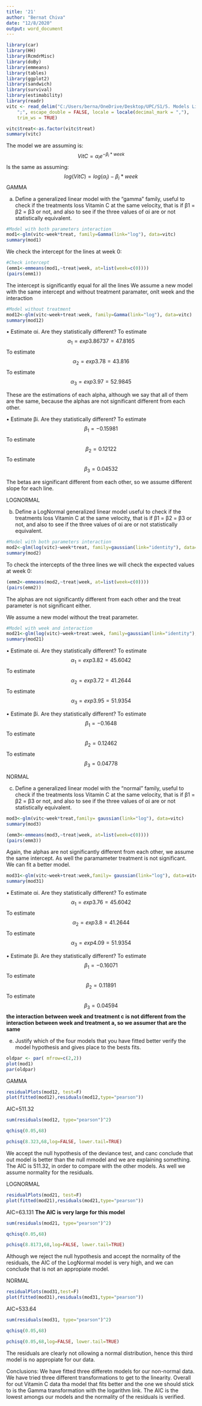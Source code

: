 ---
title: '21'
author: "Bernat Chiva"
date: "12/8/2020"
output: word_document
---
```{r}
library(car)
library(HH)
library(RcmdrMisc)
library(doBy)
library(emmeans)
library(tables)
library(ggplot2)
library(sandwich)
library(survival)
library(estimability)
library(readr)
vitc <- read_delim("C:/Users/berna/OneDrive/Desktop/UPC/S1/5. Models Lineals/datasets/vitc.csv", 
    ";", escape_double = FALSE, locale = locale(decimal_mark = ","), 
    trim_ws = TRUE)
```
```{r}
vitc$treat<-as.factor(vitc$treat)
summary(vitc)
```
The model we are assuming is:
$$VitC=\alpha_ie^{-\beta_i*week}$$
Is the same as assuming:
$$log(VitC)=log(\alpha_i)-\beta_i*week$$
GAMMA

a) Define a generalized linear model with the “gamma” family, useful to check if the treatments loss Vitamin C at the same velocity, that is if β1 = β2 = β3 or not, and also to see if the three values of αi are or not statistically equivalent.
```{r}
#Model with both parameters interaction
mod1<-glm(vitc~week*treat, family=Gamma(link="log"), data=vitc)
summary(mod1)
```
We check the intercept for the lines at week 0:
```{r}
#Check intercept
(emm1<-emmeans(mod1,~treat|week, at=list(week=c(0))))
(pairs(emm1))
```
The intercept is significantly equal for all the lines
We assume a new model with the same intercept and without treatment paramater, onlt week and the interaction
```{r}
#Model without treatment
mod12<-glm(vitc~week+treat:week, family=Gamma(link="log"), data=vitc)
summary(mod12)
```

• Estimate αi. Are they statistically different?
To estimate $$\alpha_1=exp{3.86737}=47.8165$$
To estimate $$\alpha_2=exp{3.78}=43.816$$
To estimate $$\alpha_3=exp{3.97}=52.9845$$

These are the estimations of each alpha, although we say that all of them are the same, because the alphas are not significant different from each other.

• Estimate βi. Are they statistically different?
To estimate $$\beta_1=-0.15981$$
To estimate $$\beta_2=0.12122$$
To estimate $$\beta_3=0.04532$$

The betas are significant different from each other, so we assume different slope for each line.

LOGNORMAL

b) Define a LogNormal generalized linear model useful to check if the treatments loss Vitamin
C at the same velocity, that is if β1 = β2 = β3 or not, and also to see if the three values of
αi are or not statistically equivalent. 


```{r}
#Model with both parameters interaction
mod2<-glm(log(vitc)~week*treat, family=gaussian(link="identity"), data=vitc)
summary(mod2)
```
To check the intercepts of the three lines we will check the expected values at week 0:
```{r}
(emm2<-emmeans(mod2,~treat|week, at=list(week=c(0))))
(pairs(emm2))
```
The alphas are not significantly different from each other and the treat parameter is not significant either.

We assume a new model without the treat parameter.
```{r}
#Model with week and interaction
mod21<-glm(log(vitc)~week+treat:week, family=gaussian(link="identity"), data=vitc)
summary(mod21)
```
• Estimate αi. Are they statistically different?
To estimate $$\alpha_1=exp{3.82}=45.6042$$
To estimate $$\alpha_2=exp{3.72}=41.2644$$
To estimate $$\alpha_3=exp{3.95}=51.9354$$

• Estimate βi. Are they statistically different?
To estimate $$\beta_1=-0.1648$$
To estimate $$\beta_2=0.12462$$
To estimate $$\beta_3=0.04778$$

NORMAL

c) Define a generalized linear model with the “normal” family, useful to check if the treatments loss Vitamin C at the same velocity, that is if β1 = β2 = β3 or not, and also to see if the three values of αi are or not statistically equivalent.
```{r}
mod3<-glm(vitc~week*treat,family= gaussian(link="log"), data=vitc)
summary(mod3)
```
```{r}
(emm3<-emmeans(mod3,~treat|week, at=list(week=c(0))))
(pairs(emm3))
```
Again, the alphas are not  significantly different from each other, we assume the same intercept. As well the paramameter treatment is not significant. We can fit a better model.
```{r}
mod31<-glm(vitc~week+treat:week,family= gaussian(link="log"), data=vitc)
summary(mod31)
```
• Estimate αi. Are they statistically different?
To estimate $$\alpha_1=exp{3.76}=45.6042$$
To estimate $$\alpha_2=exp{3.8}=41.2644$$
To estimate $$\alpha_3=exp{4.09}=51.9354$$

• Estimate βi. Are they statistically different?
To estimate $$\beta_1=-0.16071$$
To estimate $$\beta_2=0.11891$$
To estimate $$\beta_3=0.04594$$ **the interaction between week and treatment c is not different from the interaction between week and treatment a, so we assumer that are the same**


e) Justify which of the four models that you have fitted better verify the model hypothesis and gives place to the bests fits.

```{r}
oldpar <- par( mfrow=c(2,2))
plot(mod1)
par(oldpar)
```

GAMMA
```{r}
residualPlots(mod12, test=F)
plot(fitted(mod12),residuals(mod12,type="pearson"))
```
AIC=511.32
```{r}
sum(residuals(mod12, type="pearson")^2)
```
```{r}
qchisq(0.05,68)
```
```{r}
pchisq(8.323,68,log=FALSE, lower.tail=TRUE)
```
We accept the null hypothesis of the deviance test, and canc conclude that out model is better than the null mmodel and we are explaining something. The AIC is 511.32, in order to compare with the other models. As well we assume normality for the residuals.

LOGNORMAL
```{r}
residualPlots(mod21, test=F)
plot(fitted(mod21),residuals(mod21,type="pearson"))
```
AIC=63.131 **The AIC is very large for this model**
```{r}
sum(residuals(mod21, type="pearson")^2)
```
```{r}
qchisq(0.05,68)
```
```{r}
pchisq(8.8173,68,log=FALSE, lower.tail=TRUE)
```
Although we reject the null hypothesis and accept the normality of the residuals, the AIC of the LogNormal model is very high, and we can conclude that is not an appropiate model.

NORMAL
```{r}
residualPlots(mod31,test=F)
plot(fitted(mod31),residuals(mod31,type="pearson"))
```
AIC=533.64
```{r}
sum(residuals(mod31, type="pearson")^2)
```
```{r}
qchisq(0.05,68)
```
```{r}
pchisq(0.05,68,log=FALSE, lower.tail=TRUE)
```
The residuals are clearly not ollowing a normal distribution, hence this third model is no appropiate for our data.

Conclusions: We have fitted three differetn models for our non-normal data. We have tried three different transformations to get to the linearity. Overall for out Vitamin C data tha model that fits better and the one we should stick to is the Gamma transformation with the logarithm link. The AIC is the lowest amongs our models and the normality of the residuals is verified.